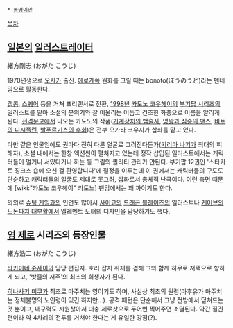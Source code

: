  * [[동명이인]]
[[목차]]
== [[일본]]의 [[일러스트레이터]] ==
緒方剛志 (おがた こうじ)

1970년생으로 [[오사카]] 출신. [[에로게]]쪽 원화를 그릴 때는 bonoto(ぼうのうと)라는 펜네임으로 활동한다.

[[캡콤]], [[스퀘어]] 등을 거쳐 프리랜서로 전환, [[1998년]] [[카도노 코우헤이]]의 [[부기팝 시리즈]]의 일러스트를 맡아 소설의 분위기와 잘 어울리는 어둡고 건조한 화풍으로 이름을 알리게 된다. [[전격문고]]에서 나오는 카도노의 작품([[기계장치의 뱀술사]], [[명왕과 짐승의 댄스]], [[비트의 디시플린]], [[발푸르기스의 후회]])은 전부 오가타 코우지가 삽화를 맡고 있다.

다만 같은 인물임에도 권마다 전혀 다른 얼굴로 그려진다든가([[키리마 나기]]가 최대의 피해자), 소설 내에서는 한창 액션씬이 펼쳐지고 있는데 정작 삽입된 일러스트에서는 캐릭터들이 멀거니 서있다거나 하는 등 그림의 퀄리티 관리가 안된다. 부기팝 12권인 '스타카토 징크스 숍에 오신 걸 환영합니다'에 절정을 이루는데 이 권에서는 캐릭터들의 구도도 단순하고 캐릭터들의 얼굴도 제대로 못그려, 삽화로서 총체적 난국이다. 이런 측면 때문에 [wiki:"카도노 코우헤이" 카도노] 팬덤에서는 꽤 까이기도 한다.

의외로 [[슈팅 게임]]과의 인연도 많아서 [[사이쿄]]의 [[드래곤 블레이즈]]의 일러스트나 [[케이브]]의 [[도돈파치 대부활]]에서 엘레멘트 도터의 디자인을 담당하기도 했다.

== [[영 제로]] 시리즈의 등장인물 ==
緒方浩二 (おがた こうじ)

[[타카미네 쥰세이]]의 담당 편집자. 호러 잡지 취재를 겸해 그와 함께 히무로 저택으로 향하게 되고, '밧줄의 저주'의 최초의 희생자가 된다.

[[히나사키 미쿠]]가 최초로 마주치는 영이기도 하며, 사실상 최초의 원령(마후유가 마주치는 정체불명의 노인령이 있긴 하지만...). 공격 패턴은 단순해서 그냥 전방에서 덮쳐드는 것 뿐이고, 내구력도 시원찮아서 대충 제로샷으로 두어번 찍어주면 소멸된다. 약간 질긴 편이라 약 4차례의 전투를 거쳐야 한다는 게 유일한 강점(?).

